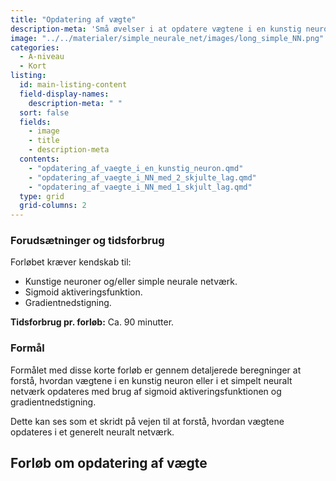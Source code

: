 ```yaml
---
title: "Opdatering af vægte"
description-meta: 'Små øvelser i at opdatere vægtene i en kunstig neuron eller i et kunstigt neuralt netværk.'
image: "../../materialer/simple_neurale_net/images/long_simple_NN.png"
categories:
  - A-niveau
  - Kort
listing:
  id: main-listing-content
  field-display-names:
    description-meta: " "
  sort: false
  fields: 
    - image
    - title
    - description-meta
  contents:
    - "opdatering_af_vaegte_i_en_kunstig_neuron.qmd"
    - "opdatering_af_vaegte_i_NN_med_2_skjulte_lag.qmd"
    - "opdatering_af_vaegte_i_NN_med_1_skjult_lag.qmd"
  type: grid
  grid-columns: 2
---
```




::: {.callout-caution collapse="true" appearance="minimal"}
### Forudsætninger og tidsforbrug
Forløbet kræver kendskab til:

+ Kunstige neuroner og/eller simple neurale netværk.
+ Sigmoid aktiveringsfunktion.
+ Gradientnedstigning.

**Tidsforbrug pr. forløb:** Ca. 90 minutter.

:::

::: {.purpose}

### Formål

Formålet med disse korte forløb er gennem detaljerede beregninger at forstå, hvordan vægtene i en kunstig neuron eller i et simpelt neuralt netværk opdateres med brug af sigmoid aktiveringsfunktionen og gradientnedstigning.

Dette kan ses som et skridt på vejen til at forstå, hvordan vægtene opdateres i et generelt neuralt netværk.

:::

## Forløb om opdatering af vægte

::: {#main-listing-content}
:::